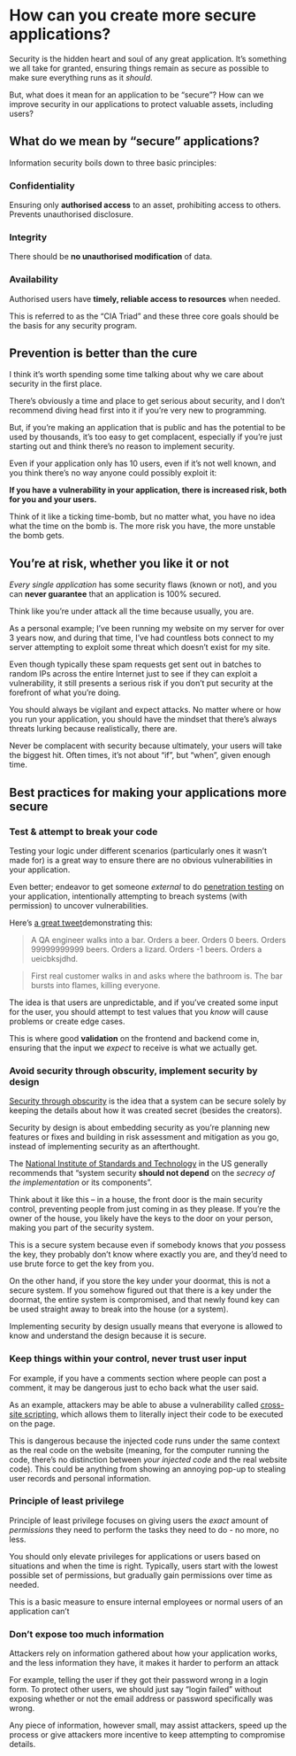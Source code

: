 # How can you create more secure applications?

Security is the hidden heart and soul of any great application. It’s something we all take for granted, ensuring things remain as secure as possible to make sure everything runs as it _should_.

But, what does it mean for an application to be “secure”? How can we improve security in our applications to protect valuable assets, including users?

## What do we mean by “secure” applications?

Information security boils down to three basic principles:

### Confidentiality

Ensuring only **authorised access** to an asset, prohibiting access to others. Prevents unauthorised disclosure.

### Integrity

There should be **no unauthorised modification** of data.

### Availability

Authorised users have **timely, reliable access to resources** when needed.

This is referred to as the “CIA Triad” and these three core goals should be the basis for any security program.

## Prevention is better than the cure

I think it’s worth spending some time talking about why we care about security in the first place.

There’s obviously a time and place to get serious about security, and I don’t recommend diving head first into it if you’re very new to programming.

But, if you’re making an application that is public and has the potential to be used by thousands, it’s too easy to get complacent, especially if you’re just starting out and think there’s no reason to implement security.

Even if your application only has 10 users, even if it’s not well known, and you think there’s no way anyone could possibly exploit it:

**If you have a vulnerability in your application, there is increased risk, both for you and your users.**

Think of it like a ticking time-bomb, but no matter what, you have no idea what the time on the bomb is. The more risk you have, the more unstable the bomb gets.

## You’re at risk, whether you like it or not

_Every single application_ has some security flaws (known or not), and you can **never guarantee** that an application is 100% secured.

Think like you’re under attack all the time because usually, you are.

As a personal example; I’ve been running my website on my server for over 3 years now, and during that time, I’ve had countless bots connect to my server attempting to exploit some threat which doesn’t exist for my site.

Even though typically these spam requests get sent out in batches to random IPs across the entire Internet just to see if they can exploit a vulnerability, it still presents a serious risk if you don’t put security at the forefront of what you’re doing.

You should always be vigilant and expect attacks. No matter where or how you run your application, you should have the mindset that there’s always threats lurking because realistically, there are.

Never be complacent with security because ultimately, your users will take the biggest hit. Often times, it’s not about “if”, but “when”, given enough time.

## Best practices for making your applications more secure

### Test & attempt to break your code

Testing your logic under different scenarios (particularly ones it wasn’t made for) is a great way to ensure there are no obvious vulnerabilities in your application.

Even better; endeavor to get someone _external_ to do [penetration testing](https://www.imperva.com/learn/application-security/penetration-testing/) on your application, intentionally attempting to breach systems (with permission) to uncover vulnerabilities.

Here’s [a great tweet](https://twitter.com/brenankeller/status/1068615953989087232?lang=en)demonstrating this:

> A QA engineer walks into a bar. Orders a beer. Orders 0 beers. Orders 99999999999 beers. Orders a lizard. Orders -1 beers. Orders a ueicbksjdhd.

> First real customer walks in and asks where the bathroom is. The bar bursts into flames, killing everyone.

The idea is that users are unpredictable, and if you’ve created some input for the user, you should attempt to test values that you _know_ will cause problems or create edge cases.

This is where good **validation** on the frontend and backend come in, ensuring that the input we _expect_ to receive is what we actually get.

### Avoid security through obscurity, implement security by **design**

[Security through obscurity](https://danielmiessler.com/blog/dead-drops-and-security-through-obscurity/) is the idea that a system can be secure solely by keeping the details about how it was created secret (besides the creators).

Security by design is about embedding security as you’re planning new features or fixes and building in risk assessment and mitigation as you go, instead of implementing security as an afterthought.

The [National Institute of Standards and Technology](https://en.wikipedia.org/wiki/National_Institute_of_Standards_and_Technology) in the US generally recommends that “system security **should not depend** on the _secrecy of the implementation_ or its components”.

Think about it like this – in a house, the front door is the main security control, preventing people from just coming in as they please. If you’re the owner of the house, you likely have the keys to the door on your person, making you part of the security system.

This is a secure system because even if somebody knows that _you_ possess the key, they probably don’t know where exactly you are, and they’d need to use brute force to get the key from you.

On the other hand, if you store the key under your doormat, this is not a secure system. If you somehow figured out that there is a key under the doormat, the entire system is compromised, and that newly found key can be used straight away to break into the house (or a system).

Implementing security by design usually means that everyone is allowed to know and understand the design because it is secure.

### Keep things within your control, never trust user input

For example, if you have a comments section where people can post a comment, it may be dangerous just to echo back what the user said.

As an example, attackers may be able to abuse a vulnerability called [cross-site scripting](https://nevulo.xyz/blog/what-is-xss), which allows them to literally inject their code to be executed on the page.

This is dangerous because the injected code runs under the same context as the real code on the website (meaning, for the computer running the code, there’s no distinction between _your injected code_ and the real website code). This could be anything from showing an annoying pop-up to stealing user records and personal information.

### Principle of least privilege

Principle of least privilege focuses on giving users the _exact_ amount of _permissions_ they need to perform the tasks they need to do - no more, no less.

You should only elevate privileges for applications or users based on situations and when the time is right. Typically, users start with the lowest possible set of permissions, but gradually gain permissions over time as needed.

This is a basic measure to ensure internal employees or normal users of an application can’t

### Don’t expose too much information

Attackers rely on information gathered about how your application works, and the less information they have, it makes it harder to perform an attack

For example, telling the user if they got their password wrong in a login form. To protect other users, we should just say “login failed” without exposing whether or not the email address or password specifically was wrong.

Any piece of information, however small, may assist attackers, speed up the process or give attackers more incentive to keep attempting to compromise details.

<!--[PROPERTIES]
- slug: 'creating-secure-applications'
  title: 'How can you create more secure applications?'
  description: "Security is the hidden heart and soul of any great application. How can you incorporate security by design to protect your application and your users?"
  image: cover.jpg
  createdAt: 1646959431000
  location: 'posts/creating-secure-applications.mdx'
  readTimeMins: 5
  coverAuthor: FLY:D
  coverAuthorUrl: https://unsplash.com/@flyd2069
  author: Nevulo
  labels:
    - programming
    - security
-->

